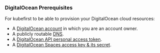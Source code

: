 ### DigitalOcean Prerequisites

For kubefirst to be able to provision your DigitalOcean cloud resources:

- A [DigitalOcean account](https://cloud.digitalocean.com/registrations/new) in which you are an account owner.
- A publicly routable [DNS](https://docs.digitalocean.com/tutorials/dns-registrars/).
- A [DigitalOcean API personal access token](https://cloud.digitalocean.com/account/api/tokens).
- A [DigitalOcean Spaces access key & its secret](https://cloud.digitalocean.com/account/api/spaces).
